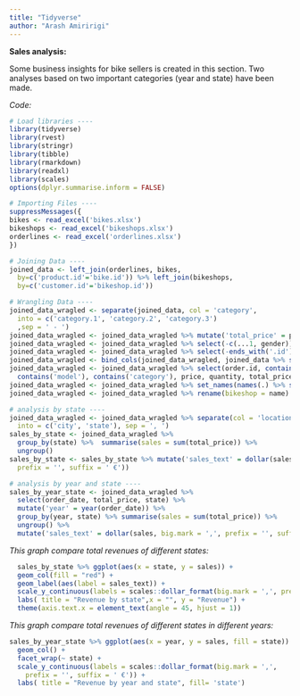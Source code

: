 ```yaml
---
title: "Tidyverse"
author: "Arash Amiririgi"
---
```


**Sales analysis:**

Some business insights for bike sellers is created in this section. Two analyses based on two important categories (year and state) have been made.

*Code:*

```r

# Load libraries ----
library(tidyverse)
library(rvest)
library(stringr)
library(tibble)
library(rmarkdown)
library(readxl)
library(scales)
options(dplyr.summarise.inform = FALSE)

# Importing Files ----
suppressMessages({
bikes <- read_excel('bikes.xlsx')
bikeshops <- read_excel('bikeshops.xlsx')
orderlines <- read_excel('orderlines.xlsx')
})

# Joining Data ----
joined_data <- left_join(orderlines, bikes,
  by=c('product.id'='bike.id')) %>% left_join(bikeshops,
  by=c('customer.id'='bikeshop.id'))

# Wrangling Data ----
joined_data_wragled <- separate(joined_data, col = 'category',
  into = c('category.1', 'category.2', 'category.3')
  ,sep = ' - ')
joined_data_wragled <- joined_data_wragled %>% mutate('total_price' = price * quantity)
joined_data_wragled <- joined_data_wragled %>% select(-c(...1, gender))
joined_data_wragled <- joined_data_wragled %>% select(-ends_with('.id'))
joined_data_wragled <- bind_cols(joined_data_wragled, joined_data %>% select(order.id))
joined_data_wragled <- joined_data_wragled %>% select(order.id, contains('order'),
  contains('model'), contains('category'), price, quantity, total_price, everything())
joined_data_wragled <- joined_data_wragled %>% set_names(names(.) %>% str_replace_all('\\.', '_'))
joined_data_wragled <- joined_data_wragled %>% rename(bikeshop = name)

# analysis by state ----
joined_data_wragled <- joined_data_wragled %>% separate(col = 'location',
  into = c('city', 'state'), sep = ', ')
sales_by_state <- joined_data_wragled %>%
  group_by(state) %>%  summarise(sales = sum(total_price)) %>%
  ungroup()
sales_by_state <- sales_by_state %>% mutate('sales_text' = dollar(sales, big.mark = ',',
  prefix = '', suffix = ' €'))

# analysis by year and state ----
sales_by_year_state <- joined_data_wragled %>%
  select(order_date, total_price, state) %>%
  mutate('year' = year(order_date)) %>%
  group_by(year, state) %>% summarise(sales = sum(total_price)) %>%
  ungroup() %>%
  mutate('sales_text' = dollar(sales, big.mark = ',', prefix = '', suffix = ' €'))
```


*This graph compare total revenues of different states:*
```r

  sales_by_state %>% ggplot(aes(x = state, y = sales)) + 
  geom_col(fill = "red") +
  geom_label(aes(label = sales_text)) +
  scale_y_continuous(labels = scales::dollar_format(big.mark = ',', prefix = '', suffix = ' €')) +
  labs( title = "Revenue by state",x = "", y = "Revenue") +
  theme(axis.text.x = element_text(angle = 45, hjust = 1))
```


*This graph compare total revenues of different states in different years:*
```r
sales_by_year_state %>% ggplot(aes(x = year, y = sales, fill = state)) + 
  geom_col() +
  facet_wrap(~ state) +
  scale_y_continuous(labels = scales::dollar_format(big.mark = ',',
    prefix = '', suffix = ' €')) +
  labs( title = "Revenue by year and state", fill= 'state')
```
